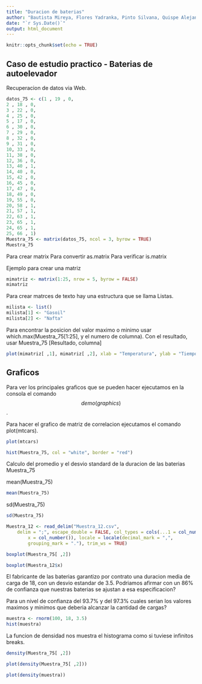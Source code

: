---
title: "Duracion de baterias"
author: "Bautista Mireya, Flores Yadranka, Pinto Silvana, Quispe Alejandra"
date: "`r Sys.Date()`"
output: html_document
---

```{r setup, include=FALSE}
knitr::opts_chunk$set(echo = TRUE)
```

## Caso de estudio practico - Baterias de autoelevador

Recuperacion de datos via Web.

```{r}
datos_75 <- c(1 , 19 , 0,
2 , 18 , 0,
3 , 22 , 0,
4 , 25 , 0,
5 , 17 , 0,
6 , 30 , 0,
7 , 29 , 0,
8 , 32 , 0,
9 , 31 , 0,
10, 33 , 0,
11, 38 , 0,
12, 36 , 0,
13, 40 , 1,
14, 40 , 0,
15, 42 , 0,
16, 45 , 0,
17, 47 , 0,
18, 49 , 0,
19, 55 , 0,
20, 58 , 1,
21, 57 , 1,
22, 63 , 1,
23, 65 , 1,
24, 65 , 1,
25, 66 , 1)
Muestra_75 <- matrix(datos_75, ncol = 3, byrow = TRUE)
Muestra_75
```

Para crear matrix
Para convertir as.matrix
Para verificar is.matrix

Ejemplo para crear una matriz

```{r}
mimatriz <- matrix(1:25, nrow = 5, byrow = FALSE)
mimatriz
```

Para crear matrces de texto hay una estructura que se llama Listas.

```{r}
milista <- list()
milista[1] <- "Gasoil"
milista[2] <- "Nafta"
```

Para encontrar la posicion del valor maximo o minimo usar which.max(Muestra_75[1:25], y el numero de columna).
Con el resultado, usar Muestra_75 [Resultado, columna]

```{r}
plot(mimatriz[ ,1], mimatriz[ ,2], xlab = "Temperatura", ylab = "Tiempo")

```


## Graficos

Para ver los principales graficos que se pueden hacer ejecutamos en la consola el comando $$demo(graphics)$$.

Para hacer el grafico de matriz de correlacion ejecutamos el comando plot(mtcars).
```{r}
plot(mtcars)
```

```{r}
hist(Muestra_75, col = "white", border = "red")
```


Calculo del promedio y el desvio standard de la duracion de las baterias Muestra_75

mean(Muestra_75)
```{r}
mean(Muestra_75)
```

sd(Muestra_75)

```{r}
sd(Muestra_75)
```


```{r}
Muestra_12 <- read_delim("Muestra_12.csv", 
    delim = ";", escape_double = FALSE, col_types = cols(...1 = col_number(), 
        x = col_number()), locale = locale(decimal_mark = ",", 
        grouping_mark = "."), trim_ws = TRUE)
```
```{r}
boxplot(Muestra_75[ ,2])
```



```{r}
boxplot(Muestra_12$x)
```

El fabricante de las baterias garantizo por contrato una duracion media de carga de 18, con un desvio estandar de 3.5. Podriamos afirmar con un 86% de confianza que nuestras baterias se ajustan a esa especificacion? 

Para un nivel de confianza del 93.7% y del 97.3% cuales serian los valores maximos y minimos que deberia alcanzar la cantidad de cargas?


```{r}
muestra <- rnorm(100, 18, 3.5)
hist(muestra)
```

La funcion de densidad nos muestra el histograma como si tuviese infinitos breaks. 

```{r}
density(Muestra_75[ ,2])
```

```{r}
plot(density(Muestra_75[ ,2]))
```

```{r}
plot(density(muestra))
```

